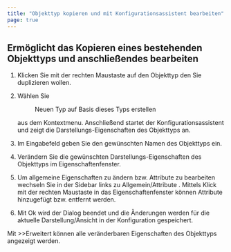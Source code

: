 ```yaml
---
title: "Objekttyp kopieren und mit Konfigurationsassistent bearbeiten"
page: true
---
```

## Erm&#246;glicht das Kopieren eines bestehenden Objekttyps und anschlie&#223;endes bearbeiten


1. Klicken Sie mit der rechten Maustaste auf den Objekttyp den Sie duplizieren wollen.

2. W&#228;hlen Sie <Menu>Neuen Typ auf Basis dieses Typs erstellen</Menu>  aus dem Kontextmenu. Anschlie&#223;end startet der Konfigurationsassistent und zeigt die Darstellungs-Eigenschaften des Objekttyps an.

3. Im Eingabefeld geben Sie den gew&#252;nschten Namen des Objekttyps ein.

4. Ver&#228;ndern Sie die gew&#252;nschten Darstellungs-Eigenschaften des Objekttyps im Eigenschaftenfenster. 

5. Um allgemeine Eigenschaften zu &#228;ndern bzw. Attribute zu bearbeiten wechseln Sie in der Sidebar links zu <Italic> Allgemein/Attribute </Italic> . Mittels Klick mit der rechten Maustaste in das Eigenschaftenfenster k&#246;nnen Attribute hinzugef&#252;gt bzw. entfernt werden.

6. Mit <Border>Ok</Border>  wird der Dialog beendet und die &#196;nderungen werden f&#252;r die aktuelle Darstellung/Ansicht in der Konfiguration gespeichert.




<Success>
Mit  <Border>>>Erweitert</Border>  k&#246;nnen alle ver&#228;nderbaren Eigenschaften des Objekttyps angezeigt werden.
</Success>


